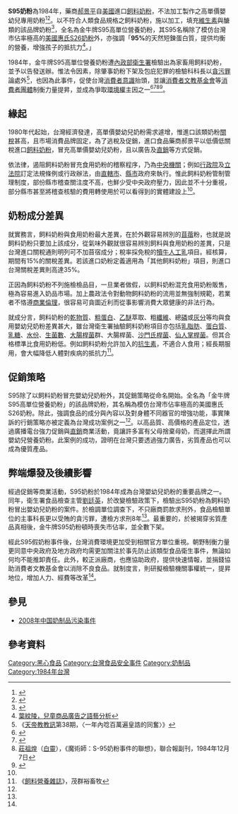 '''S95奶粉'''為1984年，藥商[[郝景平|郝景平]]自[[美國|美國]]進口[[飼料奶粉|飼料奶粉]]，不法加工製作之高單價嬰幼兒專用奶粉<ref>{{Cite web |url=http://food.doh.gov.tw/chinese/qa/q_a_1.asp?nowpage=3&qrubrcidx=18 |title=維他命品牌是名賜、康台.......請民眾不要再服用？ |accessdate=2008-09-15 |archive-date=2007-08-04 |archive-url=https://web.archive.org/web/20070804044018/http://food.doh.gov.tw/chinese/qa/q_a_1.asp?nowpage=3&qrubrcidx=18 |dead-url=no }}</ref><ref>{{Cite web |url=http://www.nownews.com/2001/07/24/301-529490.htm |title=林瑞圖：跨國偽藥集團專賣禁藥3線3星警官涉案 |accessdate=2008-09-15 |archive-date=2008-09-22 |archive-url=https://web.archive.org/web/20080922141925/http://www.nownews.com/2001/07/24/301-529490.htm |dead-url=no }}</ref>。以不符合人類食品規格之飼料奶粉，施以加工，填充[[維生素|維生素]]與醣類的該品牌奶粉<ref>{{Cite web |url=http://www.thrf.org.tw/uploads/%7BFA591A74-11B2-4E22-B847-744B63DFD358%7D_%E7%87%9F%E9%A4%8A%E5%B8%AB%E7%9A%84%E5%90%B6%E5%96%8A.htm |title=台灣醫療改革基金會 |accessdate=2008-09-16 |archive-date=2016-03-04 |archive-url=https://web.archive.org/web/20160304141304/http://www.thrf.org.tw/uploads/%7BFA591A74-11B2-4E22-B847-744B63DFD358%7D_%E7%87%9F%E9%A4%8A%E5%B8%AB%E7%9A%84%E5%90%B6%E5%96%8A.htm |dead-url=no }}</ref>，全名為金牛牌S95高單位營養奶粉，其S95名稱除了模仿台灣市佔率極高的[[美國|美國]][[惠氏|惠氏]][[S26奶粉|S26奶粉]]外，亦強調「'''95%'''的天然短鍊蛋白質，提供均衡的營養，增強孩子的抵抗力<ref name="b">[http://ccs.nccu.edu.tw/UPLOAD_FILES/HISTORY_PAPER_FILES/1001_1.pdf 葉紋陵，兒童商品廣告之語藝分析]{{dead link|date=2017年11月 |bot=InternetArchiveBot |fix-attempted=yes }}</ref>。」

1984年，金牛牌S95高單位營養奶粉遭[[中華民國內政部|內政部]][[衛生署|衛生署]]檢驗出為家畜用飼料奶粉，並予以告發送辦。惟法令因素，除肇事奶粉下架及包庇犯罪的檢驗科科長以[[貪污罪|貪污罪]]論處外<ref name="c">《[[天帝教教訊|天帝教教訊]]第38期，〈一年內唸百萬遍皇誥的同奮〉》</ref>，也因為此事件，促使台灣[[消費者意識|消費者意識]]抬頭，並讓[[消費者文教基金會|消費者文教基金會]]等[[消費者團體|消費者團體]]制衡力量提昇，並成為爭取[[環境權|環境權]]主因之一<ref name="a">{{Cite web |url=http://140.109.8.45/sinorama/content/Ch.asp?chptnumber=101111 |title=光華雜誌智慧藏 |accessdate=2008-09-15 |archive-date=2008-09-22 |archive-url=https://web.archive.org/web/20080922181756/http://140.109.8.45/sinorama/content/Ch.asp?chptnumber=101111 |dead-url=no }}</ref><ref>{{Cite web |url=http://nthusoc.twbbs.org/~wylin/material/paper--PDF/socialmobility.pdf |title=社會力的文化根源：論環境權感受在台灣的歷史形成；1970-861 |accessdate=2008-09-16 |archive-date=2019-08-09 |archive-url=https://web.archive.org/web/20190809134510/http://nthusoc.twbbs.org/~wylin/material/paper--PDF/socialmobility.pdf |dead-url=yes }}</ref><ref>[[莊祖煌|莊祖煌]]（[[白靈|白靈]]），《魔術師：S-95奶粉事件的聯想》，聯合報副刊，1984年12月7日</ref><ref>{{Cite web |url=http://homepage.vghtpe.gov.tw/~peds/care/healthfd.htm |title=宋文舉，《健康食品？藥品？》，榮總 |accessdate=2008-09-16 |archive-date=2008-09-24 |archive-url=https://web.archive.org/web/20080924055915/http://homepage.vghtpe.gov.tw/~peds/care/healthfd.htm |dead-url=no }}</ref>。

== 緣起 ==
1980年代起始，台灣經濟發達，高單價嬰幼兒奶粉需求遽增，惟進口該類奶粉[[關稅|關稅]]甚高，且市場消費品牌固定，為了逃稅及促銷，進口食品藥商郝景平以低價低關稅進口[[飼料|飼料]][[奶粉|奶粉]]，冒充高單價嬰幼兒奶粉，且以廣告及[[直銷|直銷]]等方式促銷。

依法律，遏阻飼料奶粉冒充食用奶粉的稽察程序，乃為[[中央機關|中央機關]]；例如[[行政院|行政院]]及[[立法院|立法院]]訂定法規條例或行政辦法，由[[直轄市|直轄市]]、[[縣|縣]][[市|市]]政府來執行。惟此飼料奶粉管制管理制度，部份縣市稽查關注度不高，也鮮少受中央政府壓力，因此並不十分重視，部分縣市甚至將稽查核驗的費用轉使用於可以看得到的實體建設上<ref name="a"/>。

== 奶粉成分差異 ==
就實務言，飼料奶粉與食用奶粉最大差異，在於外觀容易辨別的[[苜蓿|苜蓿]]粉，也就是說飼料奶粉只要加上該成分，從氣味外觀就很容易辨別飼料與食用奶粉的差異，只是台灣進口關稅通則明列可不加苜宿成分；稅率採免稅的[[犢牛|犢牛]][[人工乳|人工乳]]項目。經核算，期間有15%的關稅差異。若該進口奶粉定義適用為「其他飼料奶粉」項目，則進口台灣關稅差異則高達35%。

正因為飼料奶粉不列施檢檢品目，一旦業者做假，以飼料奶粉混充食用奶粉販售，極為容易進入奶品市場。加上農政法令對動物飼料奶粉的流用並無強制規範，若業者不恪遵[[商業倫理|商業倫理]]，很容易可貪圖近利而從事影響消費大眾健康的非法行為。

就成分言，飼料奶粉的[[乾物質|乾物質]]、[[粗蛋白|粗蛋白]]、[[乙醚|乙醚]]萃取、粗[[纖維|纖維]]、總[[磷|磷]]或[[灰分|灰分]]等均與食用嬰幼兒奶粉差異甚大，雖台灣衛生署抽驗飼料奶粉項目亦包括[[乳脂肪|乳脂肪]]、[[蛋白質|蛋白質]]、[[乳糖|乳糖]]、[[水份|水份]]、[[生菌數|生菌數]]、[[大腸桿菌|大腸桿菌]]群、大腸桿菌、[[沙門氏桿菌|沙門氏桿菌]]、[[仙人掌桿菌|仙人掌桿菌]]。但其合格標準比食用奶粉低。例如飼料奶粉允許加入的[[抗生素|抗生素]]，不適合人食用；經長期服用，會大幅降低人體對疾病的抵抗力<ref>《[[飼料營養雜誌|飼料營養雜誌]]》，茂群裕畜牧</ref>。

== 促銷策略 ==
S95除了以飼料奶粉冒充嬰幼兒奶粉外，其促銷策略從命名開始。全名為「金牛牌S95高單位營養奶粉」的該品牌奶粉，其名稱為模仿台灣市佔率極高的美國惠氏S26奶粉。除此，強調食品的成分與內容以及對身體不同器官的增強功能，事實陳訴的行銷策略亦被定義為台灣成功案例之一<ref name="b" />。以高品質、高價格的產品定位，透過廣播電台強力促銷與[[直銷|直銷]]商業活動，竟讓許多富有父母捨棄母奶，而選擇此所謂嬰幼兒營養奶粉。此案例的成功，證明在台灣只要透過強力廣告，劣質產品也可以成為優質產品。

== 弊端爆發及後續影響 ==
經過促銷等商業活動，S95奶粉於1984年成為台灣嬰幼兒奶粉的重要品牌之一。同年，衛生署食品檢查主管[[劉廷英|劉廷英]]，於改變檢驗政策下，檢驗出S95奶粉為飼料奶粉冒出嬰幼兒奶粉的案件。於檢調單位調查下，不只廠商罰款求刑外，食品檢驗單位的主事科長更以受賄的貪污罪，遭檢方求刑8年<ref name="c" />。最重要的，於被揭穿劣質產品真相後，金牛牌S95奶粉頓時喪失市佔率，並全數下架。

經此S95假奶粉事件後，台灣消費環境更加受到相關官方單位重視。朝野制衡力量更同意中央政府及地方政府均需更加關注於事先防止該類型食品衛生事件，無論如何均不能推卸責任。此外，較正派廠商，也應協助政府，提供快速情報，並捐錢協助消費者文教基金會以消除不良食品。就制度言，則研擬檢驗機關事權統一，提昇地位，增加人力、經費等改革<ref name="a" />。

== 參見 ==
*[[2008年中国奶制品污染事件|2008年中国奶制品污染事件]]

== 參考資料 ==

{{Reflist|2}}

[[Category:黑心食品|Category:黑心食品]]
[[Category:台灣食品安全事件|Category:台灣食品安全事件]]
[[Category:奶制品|Category:奶制品]]
[[Category:1984年台灣|Category:1984年台灣]]